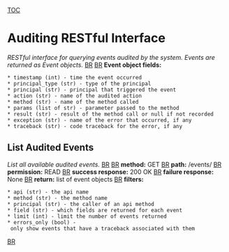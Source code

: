 [[TOC]]
= Auditing RESTful Interface =
''RESTful interface for querying events audited by the system.
Events are returned as Event objects.''
[[BR]]
[[BR]]
'''Event object fields:''' 
 * timestamp (int) - time the event occurred
 * principal_type (str) - type of the principal
 * principal (str) - principal that triggered the event
 * action (str) - name of the audited action
 * method (str) - name of the method called
 * params (list of str) - parameter passed to the method
 * result (str) - result of the method call or null if not recorded
 * exception (str) - name of the error that occurred, if any
 * traceback (str) - code traceback for the error, if any




== List Audited Events ==
''List all available audited events.''
[[BR]]
[[BR]]
'''method:''' GET
[[BR]]
'''path:''' /events/
[[BR]]
'''permission:''' READ
[[BR]]
'''success response:''' 200 OK
[[BR]]
'''failure response:''' None
[[BR]]
'''return:''' list of event objects
[[BR]]
'''filters:''' 
 * api (str) - the api name
 * method (str) - the method name
 * principal (str) - the caller of an api method
 * field (str) - which fields are returned for each event
 * limit (int) - limit the number of events returned
 * errors_only (bool) - only show events that have a traceback associated with them
[[BR]]
